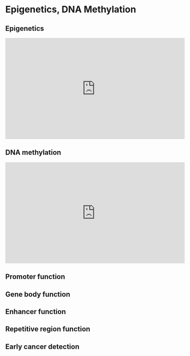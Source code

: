 # Epigenetics, DNA Methylation {#epi}

## Epigenetics

<iframe width="560" height="315" src="https://www.youtube.com/embed/CnECsb6Eb2A" frameborder="0" allow="accelerometer; autoplay; clipboard-write; encrypted-media; gyroscope; picture-in-picture" allowfullscreen></iframe>

## DNA methylation

<iframe width="560" height="315" src="https://www.youtube.com/embed/OnCZlC0T2vs" frameborder="0" allow="accelerometer; autoplay; clipboard-write; encrypted-media; gyroscope; picture-in-picture" allowfullscreen></iframe>

## Promoter function



## Gene body function



## Enhancer function



## Repetitive region function



## Early cancer detection

